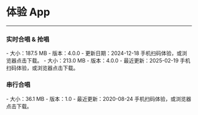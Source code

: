 # 体验 App

- - -


### 实时合唱 & 抢唱

<CardGroup cols={2}>
<Card title="Android" href="https://doc-media.zego.im/public/GoEnjoy.apk" target="_blank">
- 大小：187.5 MB
- 版本：4.0.0
- 更新日期：2024-12-18
<Frame width="128" height="128"><QRCode content="https://doc-media.zego.im/public/GoEnjoy.apk" /></Frame>
手机扫码体验，或浏览器点击下载。
</Card>
<Card title="iOS" href="https://apps.apple.com/cn/app/goenjoy/id1554247729" target="_blank">
- 大小：213.0 MB
- 版本：4.0.0
- 最近更新：2025-02-19
<Frame width="128" height="128"><QRCode content="https://apps.apple.com/cn/app/goenjoy/id1554247729" /></Frame>
手机扫码体验，或浏览器点击下载。
</Card>
</CardGroup>

### 串行合唱

<CardGroup cols={2}>
<Card title="Android" href="https://doc-media.zego.im/public/KTV-Android.apk" target="_blank">
- 大小：36.1 MB
- 版本：1.0
- 最近更新：2020-08-24
<Frame width="128" height="128"><QRCode content="https://doc-media.zego.im/public/KTV-Android.apk" /></Frame>
手机扫码体验，或浏览器点击下载。
</Card>
</CardGroup>
